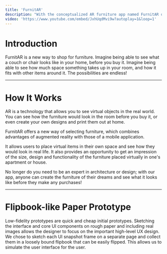 ```yaml
---
title: 'FurnitAR'
description: "With the conceptualized AR furniture app named FurnitAR one can furnish a room with augmented reality technology. The app allows placing pieces of furniture virtually in one's apartment and allows users to get an accurate impression of the size, design and functionality of the furniture in one's own home."
video: 'https://www.youtube.com/embed/JxhUqdMvi9w?autoplay=1&loop=1'
---
```


# Introduction

FurnitAR is a new way to shop for furniture. Imagine being able to see what a couch or chair looks like in your home, before you buy it. Imagine being able to see how much space something takes up in your room, and how it fits with other items around it. The possibilities are endless!

---

# How It Works

AR is a technology that allows you to see virtual objects in the real world. You can see how the furniture would look in the room before you buy it, or even create your own designs and print them out at home.

FurnitAR offers a new way of selecting furniture, which combines advantages of augmented reality with those of a mobile application.

It allows users to place virtual items in their own space and see how they would look in real life. It also provides an opportunity to get an impression of the size, design and functionality of the furniture placed virtually in one's apartment or house.

No longer do you need to be an expert in architecture or design; with our app, anyone can create the furniture of their dreams and see what it looks like before they make any purchases!

---

# Flipbook-like Paper Prototype

Low-fidelity prototypes are quick and cheap initial prototypes.
Sketching the interface and core UI components on rough paper and including real images allows the designer to focus on the important high-level UX design.
We chose to sketch each UI snapshot frame on a separate page and collect them in a loosely bound flipbook that can be easily flipped. This allows us to simulate the user interface for the user.


